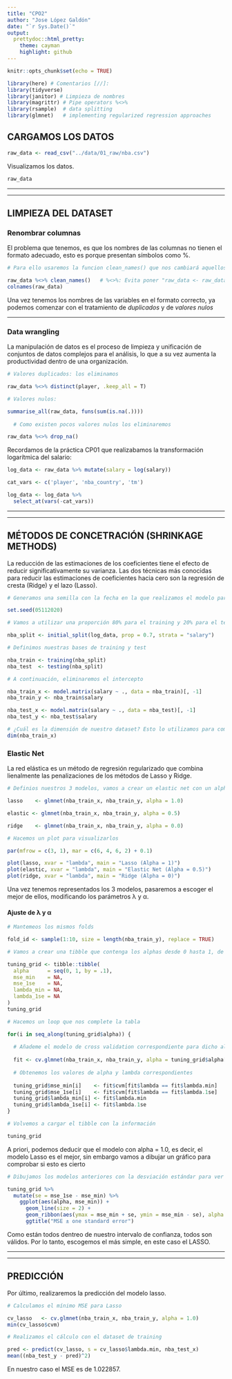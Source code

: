 ```yaml
---
title: "CPO2"
author: "Jose López Galdón"
date: "`r Sys.Date()`"
output:
  prettydoc::html_pretty:
    theme: cayman
    highlight: github
---
```



```r
knitr::opts_chunk$set(echo = TRUE)
```


[//]: Librerías

```r

library(here) # Comentarios [//]:
library(tidyverse)
library(janitor) # Limpieza de nombres
library(magrittr) # Pipe operators %<>%
library(rsample)  # data splitting 
library(glmnet)   # implementing regularized regression approaches

```

## CARGAMOS LOS DATOS

```r

raw_data <- read_csv("../data/01_raw/nba.csv")

```


Visualizamos los datos.

```r

raw_data

```

***
***

## LIMPIEZA DEL DATASET

### Renombrar columnas

El problema que tenemos, es que los nombres de las columnas no tienen el formato adecuado, esto es porque presentan símbolos como %.

```r

# Para ello usaremos la funcion clean_names() que nos cambiará aquellos valores que nos puedan ocasionar problemas a la hora de trabajar con las variables

raw_data %<>% clean_names()   # %<>%: Evita poner "raw_data <- raw_data %>%"
colnames(raw_data)

```

Una vez tenemos los nombres de las variables en el formato correcto, ya podemos comenzar con el tratamiento de *duplicados* y de *valores nulos*

***

### Data wrangling

La manipulación de datos es el proceso de limpieza y unificación de conjuntos de datos complejos para el análisis, lo que a su vez aumenta la productividad dentro de una organización.

```r

# Valores duplicados: los eliminamos

raw_data %<>% distinct(player, .keep_all = T)

# Valores nulos:

summarise_all(raw_data, funs(sum(is.na(.))))
  
  # Como existen pocos valores nulos los eliminaremos

raw_data %<>% drop_na()

```

Recordamos de la práctica CP01 que realizabamos la transformación logarítmica del salario:

```r


log_data <- raw_data %>% mutate(salary = log(salary))

cat_vars <- c('player', 'nba_country', 'tm')

log_data <- log_data %>% 
  select_at(vars(-cat_vars))

```

***
***

## MÉTODOS DE CONCETRACIÓN (SHRINKAGE METHODS)

La reducción de las estimaciones de los coeficientes tiene el efecto de reducir significativamente su varianza. Las dos técnicas más conocidas para reducir las estimaciones de coeficientes hacia cero son la regresión de cresta (Ridge) y el lazo (Lasso).

```r

# Generamos una semilla con la fecha en la que realizamos el modelo para pode reproducirlo en más ocasiones

set.seed(05112020)

# Vamos a utilizar una proporción 80% para el training y 20% para el test

nba_split <- initial_split(log_data, prop = 0.7, strata = "salary")

# Definimos nuestras bases de training y test

nba_train <- training(nba_split)
nba_test  <- testing(nba_split)

```


```r

# A continuación, eliminaremos el intercepto

nba_train_x <- model.matrix(salary ~ ., data = nba_train)[, -1]
nba_train_y <- nba_train$salary

nba_test_x <- model.matrix(salary ~ ., data = nba_test)[, -1]
nba_test_y <- nba_test$salary

# ¿Cuál es la dimensión de nuestro dataset? Esto lo utilizamos para comprobar que está ok
dim(nba_train_x)

```

### Elastic Net

La red elástica es un método de regresión regularizado que combina lienalmente las penalizaciones de los métodos de Lasso y Ridge.

```r

# Definios nuestros 3 modelos, vamos a crear un elastic net con un alpha de 0.5

lasso    <- glmnet(nba_train_x, nba_train_y, alpha = 1.0)

elastic <- glmnet(nba_train_x, nba_train_y, alpha = 0.5)

ridge    <- glmnet(nba_train_x, nba_train_y, alpha = 0.0)

# Hacemos un plot para visualizarlos

par(mfrow = c(3, 1), mar = c(6, 4, 6, 2) + 0.1)

plot(lasso, xvar = "lambda", main = "Lasso (Alpha = 1)")
plot(elastic, xvar = "lambda", main = "Elastic Net (Alpha = 0.5)")
plot(ridge, xvar = "lambda", main = "Ridge (Alpha = 0)")
```

Una vez tenemos representados los 3 modelos, pasaremos a escoger el mejor de ellos, modificando los parámetros λ  y α.

#### Ajuste de λ y α

```r

# Mantemeos los mismos folds

fold_id <- sample(1:10, size = length(nba_train_y), replace = TRUE)

# Vamos a crear una tibble que contenga los alphas desde 0 hasta 1, de 0.01 en 0.01, de manera que podemos escoger los dos mejores parámetros (aplha y lambda)

tuning_grid <- tibble::tibble(
  alpha      = seq(0, 1, by = .1),
  mse_min    = NA,
  mse_1se    = NA,
  lambda_min = NA,
  lambda_1se = NA
)
tuning_grid

# Hacemos un loop que nos complete la tabla

for(i in seq_along(tuning_grid$alpha)) {
  
  # Añademe el modelo de cross validation correspondiente para dicho alpha
  
  fit <- cv.glmnet(nba_train_x, nba_train_y, alpha = tuning_grid$alpha[i], foldid = fold_id)
  
  # Obtenemos los valores de alpha y lambda correspondientes
  
  tuning_grid$mse_min[i]    <- fit$cvm[fit$lambda == fit$lambda.min]
  tuning_grid$mse_1se[i]    <- fit$cvm[fit$lambda == fit$lambda.1se]
  tuning_grid$lambda_min[i] <- fit$lambda.min
  tuning_grid$lambda_1se[i] <- fit$lambda.1se
}

# Volvemos a cargar el tibble con la información

tuning_grid

```

A priori, podemos deducir que el modelo con alpha = 1.0, es decir, el modelo Lasso es el mejor, sin embargo vamos a dibujar un gráfico para comprobar si esto es cierto

```r

# Dibujamos los modelos anteriores con la desviación estándar para ver si es cierto que el modelo Lasso es el mejor

tuning_grid %>%
  mutate(se = mse_1se - mse_min) %>%
    ggplot(aes(alpha, mse_min)) +
      geom_line(size = 2) +
      geom_ribbon(aes(ymax = mse_min + se, ymin = mse_min - se), alpha = .25) +
      ggtitle("MSE ± one standard error")

```

Como están todos dentreo de nuestro intervalo de confianza, todos son válidos. Por lo tanto, escogemos el más simple, en este caso el LASSO.

***
***

## PREDICCIÓN

Por último, realizaremos la predicción del modelo lasso.

```r

# Calculamos el mínimo MSE para Lasso

cv_lasso   <- cv.glmnet(nba_train_x, nba_train_y, alpha = 1.0)
min(cv_lasso$cvm)

# Realizamos el cálculo con el dataset de training

pred <- predict(cv_lasso, s = cv_lasso$lambda.min, nba_test_x)
mean((nba_test_y - pred)^2)

```

En nuestro caso el MSE es de 1.022857.